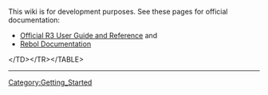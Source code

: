 This wiki is for development purposes. See these pages for official documentation:

*[http://www.rebol.com/r3/docs Official R3 User Guide and Reference]  and 
*[http://rebol.com/docs.html Rebol Documentation]
&lt;/TD&gt;&lt;/TR&gt;&lt;/TABLE&gt;

----
{{Template:Getting_Started_TOC}}
[[Category:Getting_Started]]